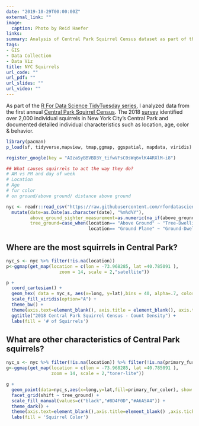 ```yaml
---
date: "2019-10-29T00:00:00Z"
external_link: ""
image:
  caption: Photo by Reid Haefer
links:
summary: Analysis of Central Park Squirrel Census dataset as part of the October 29th, 2019 TidyTuesday data series.
tags:
- GIS
- Data Collection
- Data Viz
title: NYC Squirrels
url_code: ""
url_pdf: ""
url_slides: ""
url_video: ""
---
```


As part of the [R For Data Science TidyTuesday series](https://github.com/rfordatascience/tidytuesday), I analyzed data from the first annual [Central Park Squirrel Census](https://www.thesquirrelcensus.com/). The 2018 [survey](https://www.citylab.com/life/2019/06/squirrel-census-results-population-central-park-nyc/592162/) identified over 2,000 individual squirrels in New York City's Central Park and documented detailed individual characteristics such as location, age, color & behavior. 


```r
library(pacman)
p_load(sf, tidyverse,mapview, tmap,ggmap, ggspatial, mapdata, viridis)

register_google(key = "AIzaSyBBVBD3Y_tifwVFsC0sWq6vlK44RXlM-i8")

## What causes squirrels to act the way they do?
# AM vs PM and day of week
# Location
# Age
# fur color
# on ground/above ground/ distance above ground

nyc <- readr::read_csv("https://raw.githubusercontent.com/rfordatascience/tidytuesday/master/data/2019/2019-10-29/nyc_squirrels.csv") %>%
  mutate(date=as.Date(as.character(date), "%m%d%Y"),
         above_ground_sighter_measurement=as.numeric(na_if(above_ground_sighter_measurement,FALSE)),
         tree_ground=case_when(location== "Above Ground" ~ "Tree-Dwelling Squirrel",
                               location== "Ground Plane" ~ "Ground-Dwelling Squirrel"))
```


## Where are the most squirrels in Central Park?

```r
nyc_s <- nyc %>% filter(!is.na(location))
p<-ggmap(get_map(location = c(lon = -73.968285, lat =40.785091 ),
                    zoom = 14, scale = 2,"satellite"))

p +
  coord_cartesian() +
  geom_hex( data = nyc_s, aes(x=long, y=lat),bins = 40, alpha=.7, color="white") +
  scale_fill_viridis(option="A") +
  theme_bw() +
  theme(axis.text=element_blank(), axis.title = element_blank(), axis.ticks = element_blank()) +
  ggtitle("2018 Central Park Squirrel Census - Count Density") +
  labs(fill = '# of Squirrels')
```


## What are other characteristics of Central Park squirrels?

```r
nyc_s <- nyc %>% filter(!is.na(location)) %>% filter(!is.na(primary_fur_color))
g<-ggmap(get_map(location = c(lon = -73.968285, lat =40.785091 ),
                 zoom = 14, scale = 2,"toner-lite"))

g +
  geom_point(data=nyc_s,aes(x=long,y=lat,fill=primary_fur_color), show.legend = T,colour="white",pch=21, size=2) +
  facet_grid(shift ~ tree_ground) +
  scale_fill_manual(values=c("black","#8D4F0D","#A6A5A4")) +
  theme_dark() +
  theme(axis.text=element_blank(),axis.title=element_blank() ,axis.ticks = element_blank())  +
  labs(fill = 'Squirrel Color')
```